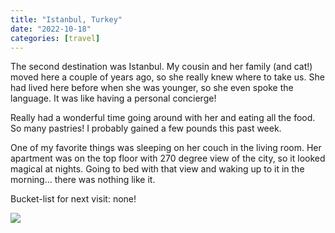 ```yaml
---
title: "Istanbul, Turkey"
date: "2022-10-18"
categories: [travel]
---
```


The second destination was Istanbul. My cousin and her family (and cat!) moved here a couple of years ago, so she really knew where to take us. She had lived here before when she was younger, so she even spoke the language. It was like having a personal concierge!

Really had a wonderful time going around with her and eating all the food. So many pastries! I probably gained a few pounds this past week.

One of my favorite things was sleeping on her couch in the living room. Her apartment was on the top floor with 270 degree view of the city, so it looked magical at nights. Going to bed with that view and waking up to it in the morning... there was nothing like it.

Bucket-list for next visit: none!

![](istanbul.jpg)
